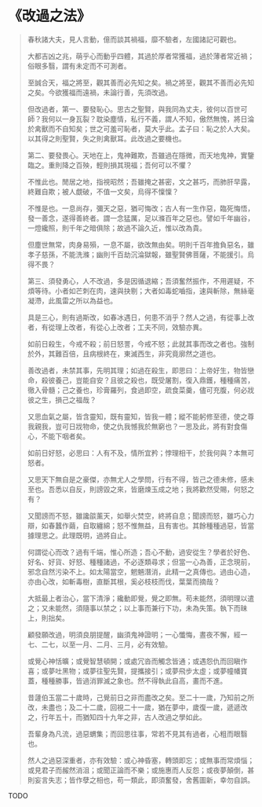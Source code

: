 # 《改過之法》

> 春秋諸大夫，見人言動，億而談其禍福，靡不驗者，左國諸記可觀也。
>
> 大都吉凶之兆，萌乎心而動乎四體，其過於厚者常獲福，過於薄者常近禍；俗眼多翳，謂有未定而不可測者。
>
> 至誠合天，福之將至，觀其善而必先知之矣。禍之將至，觀其不善而必先知之矣。今欲獲福而遠禍，未論行善，先須改過。
>
> 但改過者，第一、要發恥心。思古之聖賢，與我同為丈夫，彼何以百世可師？我何以一身瓦裂？耽染塵情，私行不義，謂人不知，傲然無愧，將日淪於禽獸而不自知矣；世之可羞可恥者，莫大乎此。孟子曰：恥之於人大矣。以其得之則聖賢，失之則禽獸耳。此改過之要機也。
>
> 第二、要發畏心。天地在上，鬼神難欺，吾雖過在隱微，而天地鬼神，實鑒臨之。重則降之百殃，輕則損其現福；吾何可以不懼？
>
> 不惟此也。閒居之地，指視昭然；吾雖掩之甚密，文之甚巧，而肺肝早露，終難自欺；被人覷破，不值一文矣，烏得不懍懍？
>
> 不惟是也。一息尚存，彌天之惡，猶可悔改；古人有一生作惡，臨死悔悟，發一善念，遂得善終者。謂一念猛厲，足以滌百年之惡也。譬如千年幽谷，一燈纔照，則千年之暗俱除；故過不論久近，惟以改為貴。
>
> 但塵世無常，肉身易殞，一息不屬，欲改無由矣。明則千百年擔負惡名，雖孝子慈孫，不能洗滌；幽則千百劫沉淪獄報，雖聖賢佛菩薩，不能援引。烏得不畏？
>
> 第三、須發勇心，人不改過，多是因循退縮；吾須奮然振作，不用遲疑，不煩等待。小者如芒刺在肉，速與抉剔；大者如毒蛇嚙指，速與斬除，無絲毫凝滯，此風雷之所以為益也。
>
> 具是三心，則有過斯改，如春冰遇日，何患不消乎？然人之過，有從事上改者，有從理上改者，有從心上改者；工夫不同，效驗亦異。
>
> 如前日殺生，今戒不殺；前日怒詈，今戒不怒；此就其事而改之者也。強制於外，其難百倍，且病根終在，東滅西生，非究竟廓然之道也。
>
> 善改過者，未禁其事，先明其理；如過在殺生，即思曰：上帝好生，物皆戀命，殺彼養己，豈能自安？且彼之殺也，既受屠割，復入鼎鑊，種種痛苦，徹入骨髓；己之養也，珍膏羅列，食過即空，疏食菜羹，儘可充腹，何必戕彼之生，損己之福哉？
>
> 又思血氣之屬，皆含靈知，既有靈知，皆我一體；縱不能躬修至德，使之尊我親我，豈可日戕物命，使之仇我憾我於無窮也？一思及此，將有對食傷心，不能下咽者矣。
>
> 如前日好怒，必思曰：人有不及，情所宜矜；悖理相干，於我何與？本無可怒者。
>
> 又思天下無自是之豪傑，亦無尤人之學問，行有不得，皆己之德未修，感未至也。吾悉以自反，則謗毀之來，皆磨煉玉成之地；我將歡然受賜，何怒之有？
>
> 又聞謗而不怒，雖讒燄薰天，如舉火焚空，終將自息；聞謗而怒，雖巧心力辯，如春蠶作繭，自取纏綿；怒不惟無益，且有害也。其餘種種過惡，皆當據理思之。此理既明，過將自止。
>
> 何謂從心而改？過有千端，惟心所造；吾心不動，過安從生？學者於好色、好名、好貨、好怒、種種諸過，不必逐類尋求；但當一心為善，正念現前，邪念自然污染不上。如太陽當空，魍魎潛消，此精一之真傳也。過由心造，亦由心改，如斬毒樹，直斷其根，奚必枝枝而伐，葉葉而摘哉？
>
> 大抵最上者治心，當下清淨；纔動即覺，覺之即無。苟未能然，須明理以遣之；又未能然，須隨事以禁之；以上事而兼行下功，未為失策。執下而昧上，則拙矣。
>
> 顧發願改過，明須良朋提醒，幽須鬼神證明；一心懺悔，晝夜不懈，經一七、二七，以至一月、二月、三月，必有效驗。
>
> 或覺心神恬曠；或覺智慧頓開；或處冗沓而觸念皆通；或遇怨仇而回瞋作喜；或夢吐黑物；或夢往聖先賢，提攜接引；或夢飛步太虛；或夢幢幡寶蓋，種種勝事，皆過消罪滅之象也。然不得執此自高，畫而不進。
>
> 昔蘧伯玉當二十歲時，己覺前日之非而盡改之矣。至二十一歲，乃知前之所改，未盡也；及二十二歲，回視二十一歲，猶在夢中，歲復一歲，遞遞改之，行年五十，而猶知四十九年之非，古人改過之學如此。
>
> 吾輩身為凡流，過惡蝟集；而回思往事，常若不見其有過者，心粗而眼翳也。
>
> 然人之過惡深重者，亦有效驗：或心神昏塞，轉頭即忘；或無事而常煩惱；或見君子而赧然消沮；或聞正論而不樂；或施惠而人反怨；或夜夢顛倒，甚則妄言失志；皆作孽之相也，苟一類此，即須奮發，舍舊圖新，幸勿自誤。

TODO
